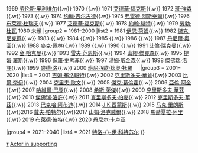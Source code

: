 {{Navbox
|name = 英國電影學院獎最佳男配角
|title = [[英國電影學院獎]][[英國電影學院獎最佳男配角|最佳男配角]]
|titlestyle = background:#73B839
|groupstyle = background:#99FF4D
|group1 = 1968–1980
|list1 = 1968 [[伊恩·荷姆]]{{.w}} 1969 [[劳伦斯·奥利维尔]]{{.w}} 1970 {{link-en|柯林·威爾藍|Colin Welland|柯林·威爾藍}}{{.w}} 1971 [[艾德華·福克斯|艾德華·福克斯]]{{.w}} 1972 [[班·約翰森|班·強森]]{{.w}} 1973 {{link-en|亞瑟·羅維|Arthur Lowe|亞瑟·羅維}}{{.w}} 1974 [[约翰·吉尔古德]]{{.w}} 1975 [[弗雷德·阿斯泰爾]]{{.w}} 1976 [[布萊德·杜瑞夫]]{{.w}} 1977 [[艾德華·福克斯|艾德華·福克斯]]{{.w}} 1978 [[尊·赫|約翰·赫特]]{{.w}} 1979 [[勞勃·杜瓦]] 1980 未頒 
|group2 = 1981–2000
|list2 = 1981 [[伊恩·荷姆]]{{.w}} 1982 [[杰克·尼科尔森|傑克·尼克遜]]{{.w}} 1983 {{link-en|丹荷·艾略|Denholm Elliott|丹荷·艾略}}{{.w}} 1984 {{link-en|丹荷·艾略|Denholm Elliott|丹荷·艾略}}{{.w}} 1985 {{link-en|丹荷·艾略|Denholm Elliott|丹荷·艾略}}{{.w}} 1986 {{link-en|雷麥·卡那利|Ray McAnally|雷麥·卡那利}}{{.w}} 1987 [[丹尼爾·奧圖]]{{.w}} 1988 [[麥克·佩林]]{{.w}} 1989 {{link-en|雷麥·卡那利|Ray McAnally|雷麥·卡那利}}{{.w}} 1990 {{link-en|薩瓦特利·卡西歐|Salvatore Cascio|薩瓦特利·卡西歐}}{{.w}} 1991 [[艾倫·瑞克曼]]{{.w}} 1992 [[金·哈克曼]]{{.w}} 1993 [[雷夫·范恩斯]]{{.w}} 1994 [[森姆·積遜|山繆·傑克森]]{{.w}} 1995 [[蒂姆·罗斯|提姆·羅斯]]{{.w}} 1996 [[保羅·史高菲|保羅·史考菲]]{{.w}} 1997 [[湯姆·威金森|湯姆·威金森]]{{.w}} 1998 [[杰弗里·拉什|傑佛瑞·洛許]]{{.w}} 1999 [[裘德·洛]]{{.w}} 2000 [[班尼西歐·狄奧·托羅]]   　 
|group3 = 2001–2020
|list3 = 2001 [[吉姆·布洛班特|吉姆·布洛班特]]{{.w}} 2002 [[克里斯多福·沃肯|克里斯多夫·華肯]]{{.w}} 2003 [[比·乃爾|比爾·奈伊]]{{.w}} 2004 [[克萊夫·歐文|克里夫·歐文]]{{.w}} 2005 [[杰克·吉林哈尔|傑克·葛倫霍]]{{.w}} 2006 [[亞倫·阿金]]{{.w}} 2007 [[哈維爾·巴登]]{{.w}} 2008 [[希斯·萊傑]]{{.w}} 2009 [[克里斯托弗·瓦尔兹|克里斯多夫·華茲]]{{.w}} 2010 [[杰弗里·拉什|傑佛瑞·洛許]]{{.w}} 2011 [[克里斯托弗·普卢默|克里斯多夫·柏麥]]{{.w}} 2012 [[克里斯托弗·瓦尔兹|克里斯多夫·華茲]]{{.w}} 2013 [[巴克哈德·阿卜迪|巴克哈·阿布迪]]{{.w}} 2014 [[J·K·西蒙斯]]{{.w}} 2015 [[马克·里朗斯]]{{.w}}2016 [[戴夫·帕特尔]]{{.w}}2017 [[山姆·洛克威爾]]{{.w}} 2018 [[馬赫夏拉·阿里]]{{.w}} 2019 [[畢·彼特|布萊德·彼特]]{{.w}} 2020 [[丹尼尔·卡卢亚]]

|group4 = 2021–2040
|list4 = 2021 [[特洛伊·科特蘇爾|特洛-{}-伊·科特苏尔]] 
}}<includeonly>  	
</includeonly><noinclude>
[[Category:英國電影學院獎最佳男配角獲得者|τ]]	
{{collapsible option}}
[[Category:英国电影学院奖模板|Actor in supporting]]
</noinclude>